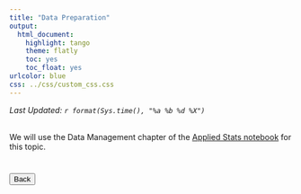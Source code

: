 ```yaml
---
title: "Data Preparation"
output:
  html_document:
    highlight: tango
    theme: flatly
    toc: yes
    toc_float: yes
urlcolor: blue
css: ../css/custom_css.css
---
```


_Last Updated: `r format(Sys.time(), "%a %b %d %X")` _   
<br>


We will use the Data Management chapter of the [Applied Stats notebook](https://norcalbiostat.github.io/AppliedStatistics_notes/data-management.html) for this topic.

# <a href="https://norcalbiostat.github.io/MATH615/"><button type="button">Back</button> </a>

